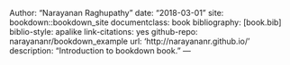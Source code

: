 Author: "Narayanan Raghupathy"
date: "2018-03-01"
site: bookdown::bookdown_site
documentclass: book
bibliography: [book.bib]
biblio-style: apalike
link-citations: yes
github-repo: narayananr/bookdown_example
url: 'http://narayananr.github.io/'
description: "Introduction to bookdown book."
---

